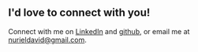 ## I'd love to connect with you!

Connect with me on [LinkedIn](https://www.linkedin.com/in/nuri-david-817357200/) and [github](https://github.com/nuridavid), or email me at nurieldavid@gmail.com.
